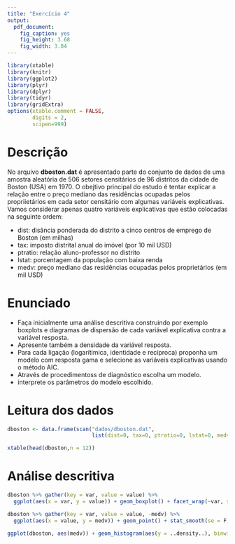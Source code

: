 ```yaml
---
title: "Exercício 4"
output:
  pdf_document:
    fig_caption: yes
    fig_height: 3.68
    fig_width: 3.84
---
```


```r
library(xtable)
library(knitr)
library(ggplot2)
library(plyr)
library(dplyr)
library(tidyr)
library(gridExtra)
options(xtable.comment = FALSE,
        digits = 2,
        scipen=999)
```

# Descrição

No arquivo __dboston.dat__ é apresentado parte do conjunto de dados de uma amostra aleatória de 506 setores censitários de 96 distritos da cidade de Boston (USA) em 1970. O obejtivo principal do estudo é tentar explicar a relação entre o preço mediano das residências ocupadas pelos propriietários em cada setor censitário com algumas variáveis explicativas. Vamos considerar apenas quatro variáveis explicativas que estão colocadas na seguinte ordem:

* dist: disância ponderada do distrito a cinco centros de emprego de Boston (em milhas)
* tax: imposto distrital anual do imóvel (por 10 mil USD)
* ptratio: relação aluno-professor no distrito
* lstat: porcentagem da população com baixa renda
* medv: preço mediano das residências ocupadas pelos proprietários (em mil USD)

# Enunciado

* Faça inicialmente uma análise descritiva construindo por exemplo boxplots e diagramas de dispersão de cada variável explicativa contra a variável resposta.
* Apresente também a densidade da variável resposta.
* Para cada ligação (logarítimica, identidade e recíproca) proponha um modelo com resposta gama e selecione as variáveis explicativas usando o método AIC.
* Através de procedimentoss de diagnóstico escolha um modelo.
* interprete os parâmetros do modelo escolhido.

# Leitura dos dados

```r
dboston <- data.frame(scan("dados/dboston.dat", 
                           list(dist=0, tax=0, ptratio=0, lstat=0, medv=0)))
```

```r
xtable(head(dboston,n = 12))
```

# Análise descritiva

```r
dboston %>% gather(key = var, value = value) %>%
  ggplot(aes(x = var, y = value)) + geom_boxplot() + facet_wrap(~var, scales = "free", ncol = 3) + xlab("Variável") + ylab("Valores")
```


```r
dboston %>% gather(key = var, value = value, -medv) %>%
  ggplot(aes(x = value, y = medv)) + geom_point() + stat_smooth(se = F, method = "loess") + facet_wrap(~var, scales = "free", ncol = 2) + xlab("Valor da Variável") + ylab("Preço mediano das residências")
```

```r
ggplot(dboston, aes(medv)) + geom_histogram(aes(y = ..density..), binwidth = 4) + geom_density(colour = "blue") + ylab("Densidade de Frequência") + xlab("Preço mediano")
```




